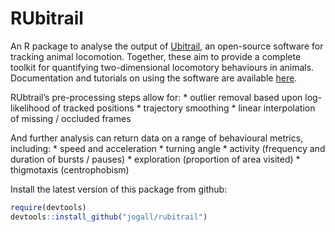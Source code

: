 # RUbitrail

An R package to analyse the output of [Ubitrail](http://ubitrail.sourceforge.net/), an open-source software for tracking animal locomotion. Together, these aim to provide a complete toolkit for quantifying two-dimensional locomotory behaviours in animals. Documentation and tutorials on using the software are available [here](http://ubitrail.sourceforge.net/).

RUbtrail's pre-processing steps allow for:
* outlier removal based upon log-likelihood of tracked positions
* trajectory smoothing
* linear interpolation of missing / occluded frames

And further analysis can return data on a range of behavioural metrics, including:
* speed and acceleration
* turning angle
* activity (frequency and duration of bursts / pauses)
* exploration (proportion of area visited)
* thigmotaxis (centrophobism)

Install the latest version of this package from github:

```r
require(devtools)
devtools::install_github("jogall/rubitrail")
```
